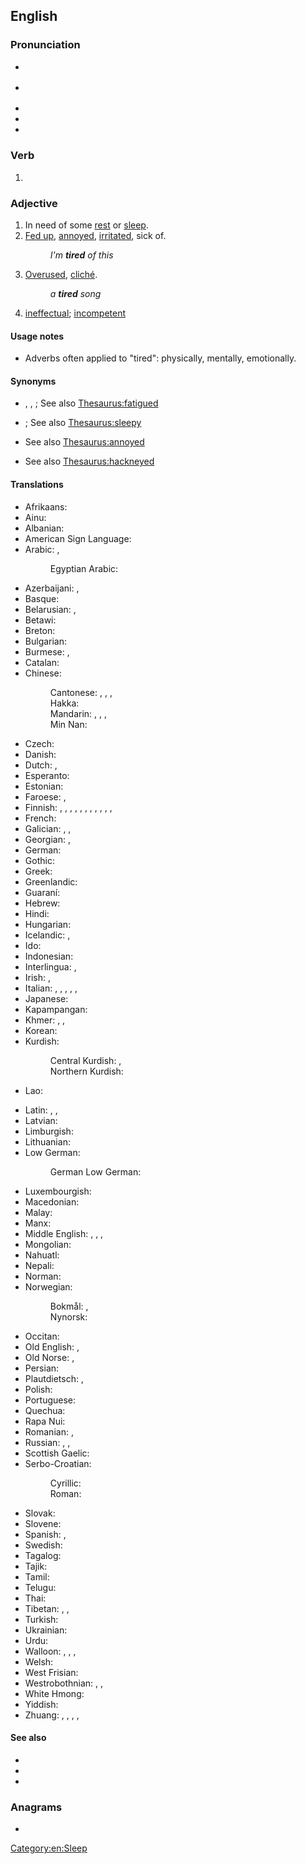==English==
{{wikipedia|dab=tired}}

===Pronunciation===
* {{a|GenAm}} {{IPA|en|/taɪɚd/}}
* {{a|RP}} {{IPA|en|/taɪəd/}}
* {{audio|en|en-us-tired.ogg|Audio (US)}}
* {{audio|en|En-uk-tired.ogg|Audio (UK)}}
* {{rhymes|en|aɪə(ɹ)d}}

===Verb===
{{head|en|verb form}}

# {{en-past of|tire}}

===Adjective===
{{en-adj|more|er}}

# In need of some [[rest]] or [[sleep]].
# [[fed up|Fed up]], [[annoyed]], [[irritated]], sick of.
#: ''I'm '''tired''' of this''
# [[overused|Overused]], [[cliché]].
#: ''a '''tired''' song''
# {{lb|en|slang|AAVE}} [[ineffectual]]; [[incompetent]]

====Usage notes====
* Adverbs often applied to "tired": physically, mentally, emotionally.

====Synonyms====
* {{sense|in need of rest}} {{l|en|exhausted}}, {{l|en|fatigued}}, {{l|en|languid}}; See also [[Thesaurus:fatigued]]
* {{sense|in need of sleep}} {{l|en|sleepy}}; See also [[Thesaurus:sleepy]]
* {{sense|fed up}} See also [[Thesaurus:annoyed]]
* {{sense|overused}} See also [[Thesaurus:hackneyed]]

====Translations====
{{trans-top|in need of rest or sleep}}
* Afrikaans: {{t+|af|moeg}}
* Ainu: {{t|ain|ヨッテㇰ|tr=yottek}}
* Albanian: {{t+|sq|lodhur|alt=i lodhur}}
* American Sign Language: {{t|ase|BentB@IpsiChest-PalmBack-BentB@IpsiChest-PalmBack BentB@IpsiChest-PalmUp-BentB@IpsiChest-PalmUp}}
* Arabic: {{t|ar|مُتْعَب}}, {{t|ar|تَعْبَان}}
*: Egyptian Arabic: {{t|arz|تعبان|tr=taʕbān}}
* Azerbaijani: {{t+|az|yorğun}}, {{t|az|yorulmuş}}
* Basque: {{t|eu|nekatuta}}
* Belarusian: {{t+|be|сто́млены}}, {{t|be|змо́раны}}
* Betawi: {{t|bew|gémpor}}
* Breton: {{t+|br|skuizh}}
* Bulgarian: {{t+|bg|уморе́н}}
* Burmese: {{t+|my|ငြီးငွေ့|sc=Mymr}}, {{t+|my|မော}}
* Catalan: {{t+|ca|cansat}}
* Chinese:
*: Cantonese: {{t+|yue|攰}}, {{t|yue|癐}}, {{t|yue|䠩|tr=gui6}}, {{t|yue|疲倦|tr=pei4 gyun6|sc=Hani}} {{q|formal}}
*: Hakka: {{t|hak|𤸁|tr=khioi|sc=Hani}}
*: Mandarin: {{t+|cmn|累|tr=lèi|sc=Hani}}, {{t+|cmn|疲|tr=pí|sc=Hani}}, {{t+|cmn|疲倦|tr=píjuàn|sc=Hani}}, {{t+|cmn|疲累|tr=pílèi|sc=Hani}}
*: Min Nan: {{t+|nan|忝|tr=thiám|sc=Hans}}
* Czech: {{t+|cs|unavený}}
* Danish: {{t+|da|træt}}
* Dutch: {{t+|nl|moe}}, {{t+|nl|vermoeid}}
* Esperanto: {{t+|eo|laca}}
* Estonian: {{t+|et|väsinud}}
* Faroese: {{t|fo|móður}}, {{t|fo|troyttur}}
* Finnish: {{t+|fi|väsynyt}}, {{t+|fi|uupunut}}, {{t|fi|voipunut}}, {{t+|fi|naatti}} {{q|informal}}, {{t+|fi|puhki}} {{q|informal}}, {{t+|fi|kuitti}}, {{t+|fi|rätti}}, {{t+|fi|valmis}}, {{t|fi|sippi}}, {{t+|fi|poikki}}, {{t|fi|piipussa}}, {{t|fi|finaalissa}}
* French: {{t+|fr|fatigué}}
* Galician: {{t|gl|canso}}, {{t|gl|fatigado}}, {{t|gl|cansado}}
* Georgian: {{t|ka|დაღლილი}}, {{t|ka|მოღალული}}
* German: {{t+|de|müde}}
* Gothic: {{t|got|𐌰𐍆𐌼𐌰𐌿𐌹𐌸𐍃|sc=Goth}}
* Greek: {{t+|el|κουρασμένος}}
* Greenlandic: {{t|kl|qasuvoq}}
* Guaraní: {{t|gn|kane'õ}}
* Hebrew: {{t|he|עייף|tr=ayéf|alt=עייף \ עָיֵף}}
* Hindi: {{t|hi|थका हुवा|sc=Deva}}
* Hungarian: {{t+|hu|fáradt}}
* Icelandic: {{t+|is|þreyttur}}, {{t|is|syfjaður}}
* Ido: {{t+|io|fatigita}}
* Indonesian: {{t+|id|lelah}}
* Interlingua: {{t|ia|fatigate}}, {{t|ia|lasse}}
* Irish: {{t|ga|tuirseach}}, {{t|ga|scítheach}}
* Italian: {{t+|it|stanco}}, {{t+|it|esausto}}, {{t+|it|fatto}}, {{t+|it|distrutto}}, {{t+|it|affaticato}}, {{t+|it|stracco}}
* Japanese: {{t+|ja|疲れる|alt=疲れた|tr=つかれた, tsukareta}}
* Kapampangan: {{t|pam|pagal}}
* Khmer: {{t|km|អស់កំលាំង|tr=ɑh kɑmlaŋ|sc=Khmr}}, {{t+|km|នឿយ|tr=nɨəy|sc=Khmr}}, {{t|km|នឿយហត់|tr=nɨəy hat|sc=Khmr}}
* Korean: {{t+|ko|피곤하다|alt=피곤한}}
* Kurdish:
*: Central Kurdish: {{t+|ckb|ھیلاک}}, {{t|ckb|ماندو}}
*: Northern Kurdish: {{t+|kmr|betilî}}
* Lao: {{t|lo|ເມື່ອຍ}}
{{trans-mid}}
* Latin: {{t|la|fessus}}, {{t|la|dēfessus}}, {{t|la|lassus}}
* Latvian: {{t|lv|noguris}}
* Limburgish: {{t+|li|meug}}
* Lithuanian: {{t|lt|pavargęs}}
* Low German:
*: German Low German: {{t|nds-de|mööd}}
* Luxembourgish: {{t|lb|midd}}
* Macedonian: {{t|mk|уморен|sc=Cyrl}}
* Malay: {{t|ms|letih}}
* Manx: {{t|gv|skee}}
* Middle English: {{t|enm|irk}}, {{t|enm|forwake}}, {{t|enm|terede}}, {{t|enm|weri}}
* Mongolian: {{t-needed|mn}}
* Nahuatl: {{t|nah|ciciammicqui}}
* Nepali: {{t|ne|थकित}}
* Norman: {{t|nrf|lâssé}}
* Norwegian:
*: Bokmål: {{t|nb|trett}}, {{t+|nb|trøtt}}
*: Nynorsk: {{t|nn|trøytt}}
* Occitan: {{t+|oc|cansat}}
* Old English: {{t|ang|mēþe}}, {{t|ang|wēriġ}} 
* Old Norse: {{t|non|þreyttr}}, {{t|non|móðr}}
* Persian: {{t+|fa|خسته|tr=xaste|sc=fa-Arab}}
* Plautdietsch: {{t|pdt|meed}}, {{t|pdt|kjnirr}}
* Polish: {{t+|pl|zmęczony}}
* Portuguese: {{t+|pt|cansado}}
* Quechua: {{t|qu|sayk'usqa}}
* Rapa Nui: {{t|rap|rohirohi}}
* Romanian: {{t+|ro|obosit}}, {{t+|ro|ostenit}}
* Russian: {{t+|ru|уста́лый}}, {{t+|ru|уста́вший}}, {{t+|ru|утомлённый}}
* Scottish Gaelic: {{t|gd|sgìth}}
* Serbo-Croatian:
*: Cyrillic: {{t|sh|у̏мо̄ран}}
*: Roman: {{t+|sh|ȕmōran}}
* Slovak: {{t|sk|unavený}}
* Slovene: {{t+|sl|utrujen}}
* Spanish: {{t+|es|cansado}}, {{t+|es|fatigado}}
* Swedish: {{t+|sv|trött}}
* Tagalog: {{t|tl|pagod}}
* Tajik: {{t+|tg|хаста}}
* Tamil: {{t-needed|ta}}
* Telugu: {{t|te|అలసి}}
* Thai: {{t+|th|เหนื่อย}}
* Tibetan: {{t|bo|སྐུ་མཉེལ་པོ}}, {{t|bo|ཐང་ཆད་པ}}, {{t|bo|ངལ་དུབ}}
* Turkish: {{t+|tr|yorgun}}
* Ukrainian: {{t|uk|уто́млений}}
* Urdu: {{t|ur|تھکا|tr=thakā|sc=ur-Arab}}
* Walloon: {{t+|wa|nåjhi}}, {{t+|wa|scran}}, {{t+|wa|hode}}, {{t+|wa|hodé}}
* Welsh: {{t+|cy|blinedig}}
* West Frisian: {{t|fy|wurch}}
* Westrobothnian: {{t|gmq-bot|pjuk}}, {{t|gmq-bot|åll}}, {{t|gmq-bot|tröjtt}}
* White Hmong: {{t-needed|mww}}
* Yiddish: {{t|yi|מיד}}
* Zhuang: {{t|za|fuengx}}, {{t|za|baeg}}, {{t|za|naet}}, {{t|za|naetnaiq}}, {{t|za|naiq}}
{{trans-bottom}}

{{trans-see|fed up}}

{{trans-see|overused}}

====See also====
* {{l|en|I am tired}}
* {{l|en|sick and tired}}
* {{l|en|that tired feeling}}

===Anagrams===
* {{anagrams|en|a=deirt|drite|tride|tried}}

[[Category:en:Sleep]]